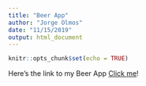 ```yaml
---
title: "Beer App"
author: "Jorge Olmos"
date: "11/15/2019"
output: html_document
---
```


```r
knitr::opts_chunk$set(echo = TRUE)
```


Here's the link to my Beer App <a href = "https://jolmos.shinyapps.io/beerApp/">Click me</a>!
